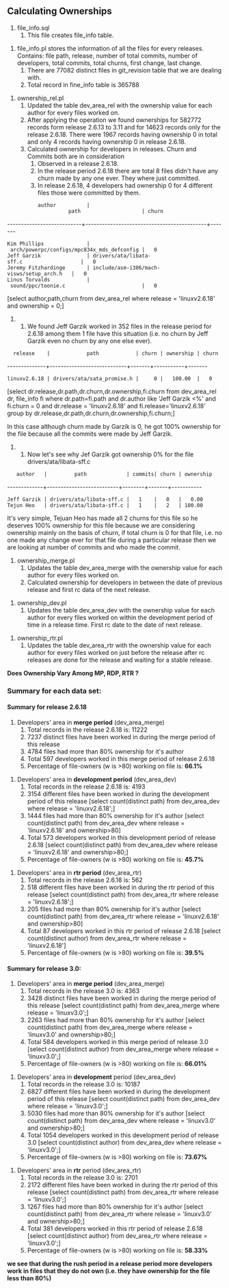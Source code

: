 ==Calculating Ownerships==

# file_info.sql
## This file creates file_info table.

# file_info.pl stores the information of all the files for every releases. Contains: file path, release, number of total commits, number of developers, total commits, total churns, first change, last change.
## There are 77082 distinct files in git_revision table that we are dealing with.
## Total record in fine_info table is 365788

# ownership_rel.pl
## Updated the table dev_area_rel with the ownership value for each author for every files worked on.
## After applying the operation we found ownerships for 582772 records form release 2.6.13 to 3.11 and for 14623 records only for the release 2.6.18. There were 1967 records having ownership 0 in total and only 4 records having ownership 0 in release 2.6.18.
## Calculated ownership for developers in releases. Churn and Commits both are in consideration
### Observed in a release 2.6.18.
### In the release period 2.6.18 there are total 8 files didn't have any churn made by any one ever. They where just committed.
### In release 2.6.18, 4 developers had ownership 0 for 4 different files those were committed by them.

           author          |                    path                    | churn 
---------------------------+--------------------------------------------+-------
 Kim Phillips              | arch/powerpc/configs/mpc834x_mds_defconfig |   0
 Jeff Garzik               | drivers/ata/libata-sff.c                   |   0
 Jeremy Fitzhardinge       | include/asm-i386/mach-visws/setup_arch.h   |   0
 Linus Torvalds            | sound/ppc/toonie.c                         |   0
[select author,path,churn from dev_area_rel where release = 'linuxv2.6.18' and ownership = 0;]

### We found Jeff Garzik worked in 352 files in the release period for 2.6.18 among them 1 file have this situation (i.e. no churn by Jeff Garzik even no churn by any one else ever).

   release    |            path            | churn | ownership | churn 
--------------+----------------------------+-------+-----------+-------
 linuxv2.6.18 | drivers/ata/sata_promise.h |     0 |   100.00  |   0

[select dr.release,dr.path,dr.churn,dr.ownership,fi.churn from dev_area_rel dr, file_info fi where dr.path=fi.path and dr.author like 'Jeff Garzik <%' and fi.churn = 0 and dr.release = 'linuxv2.6.18' and fi.release='linuxv2.6.18' group by dr.release,dr.path,dr.churn,dr.ownership,fi.churn;]

In this case although churn made by Garzik is 0, he got 100% ownership for the file because all the commits were made by Jeff Garzik.

### Now let's see why Jef Garzik got ownership 0% for the file drivers/ata/libata-sff.c
    author   |         path             | commits| churn | ownership
-------------+--------------------------+--------+-------+-----------
 Jeff Garzik | drivers/ata/libata-sff.c |   1    |   0   |   0.00
 Tejun Heo   | drivers/ata/libata-sff.c |   1    |   2   | 100.00

It's very simple, Tejuan Heo has made all 2 churns for this file so he deserves 100% ownership for this file because we are considering ownership mainly on the basis of churn, if total churn is 0 for that file, i.e. no one made any change ever for that file during a particular release then we are looking at number of commits and who made the commit.

# ownership_merge.pl
## Updates the table dev_area_merge with the ownership value for each author for every files worked on.
## Calculated ownership for developers in between the date of previous release and first rc data of the next release.

# ownership_dev.pl
## Updates the table dev_area_dev with the ownership value for each author for every files worked on within the development period of time in a release time. First rc date to the date of next release.

# ownership_rtr.pl
## Updates the table dev_area_rtr with the ownership value for each author for every files worked on just before the release after rc releases are done for the release and waiting for a stable release.


'''Does Ownership Vary Among MP, RDP, RTR ?'''

=== Summary for each data set: ===

==== Summary for release 2.6.18 ====
# Developers' area in '''merge period''' (dev_area_merge)
## Total records in the release 2.6.18 is: 11222
## 7237 distinct files have been worked in during the merge period of this release
## 4784 files had more than 80% ownership for it's author
## Total 597 developers worked in this merge period of release 2.6.18
## Percentage of file-owners (w is >80) working on file is: '''66.1%'''

# Developers' area in '''development period''' (dev_area_dev)
## Total records in the release 2.6.18 is: 4193
## 3154 different files have been worked in during the development period of this release [select count(distinct path) from dev_area_dev where release = 'linuxv2.6.18';]
## 1444 files had more than 80% ownership for it's author [select count(distinct path) from dev_area_dev where release = 'linuxv2.6.18' and ownership>80]
## Total 573 developers worked in this development period of release 2.6.18 [select count(distinct path) from dev_area_dev where release = 'linuxv2.6.18' and ownership>80;]
## Percentage of file-owners (w is >80) working on file is: '''45.7%'''

# Developers' area in '''rtr period''' (dev_area_rtr)
## Total records in the release 2.6.18 is: 562
## 518 different files have been worked in during the rtr period of this release [select count(distinct path) from dev_area_rtr where release = 'linuxv2.6.18';]
## 205 files had more than 80% ownership for it's author [select count(distinct path) from dev_area_rtr where release = 'linuxv2.6.18' and ownership>80]
## Total 87 developers worked in this rtr period of release 2.6.18 [select count(distinct author) from dev_area_rtr where release = 'linuxv2.6.18']
## Percentage of file-owners (w is >80) working on file is: '''39.5%'''

==== Summary for release 3.0: ====
# Developers' area in '''merge period''' (dev_area_merge)
## Total records in the release 3.0 is: 4363
## 3428 distinct files have been worked in during the merge period of this release [select count(distinct path) from dev_area_merge where release = 'linuxv3.0';]
## 2263 files had more than 80% ownership for it's author [select count(distinct path) from dev_area_merge where release = 'linuxv3.0' and ownership>80;]
## Total 584 developers worked in this merge period of release 3.0 [select count(distinct author) from dev_area_merge where release = 'linuxv3.0';]
## Percentage of file-owners (w is >80) working on file is: '''66.01%'''

# Developers' area in '''development''' period (dev_area_dev)
## Total records in the release 3.0 is: 10187
## 6827 different files have been worked in during the development period of this release [select count(distinct path) from dev_area_dev where release = 'linuxv3.0';]
## 5030 files had more than 80% ownership for it's author [select count(distinct path) from dev_area_dev where release = 'linuxv3.0' and ownership>80;]
## Total 1054 developers worked in this development period of release 3.0 [select count(distinct author) from dev_area_dev where release = 'linuxv3.0';]
## Percentage of file-owners (w is >80) working on file is: '''73.67%'''

# Developers' area in '''rtr''' period (dev_area_rtr)
## Total records in the release 3.0 is: 2701
## 2172 different files have been worked in during the rtr period of this release [select count(distinct path) from dev_area_rtr where release = 'linuxv3.0';]
## 1267 files had more than 80% ownership for it's author [select count(distinct path) from dev_area_rtr where release = 'linuxv3.0' and ownership>80;]
## Total 381 developers worked in this rtr period of release 2.6.18 [select count(distinct author) from dev_area_rtr where release = 'linuxv3.0';]
## Percentage of file-owners (w is >80) working on file is: '''58.33%'''


''' we see that during the rush period in a release period more developers work in files that they do not own (i.e. they have ownership for the file less than 80%)'''
